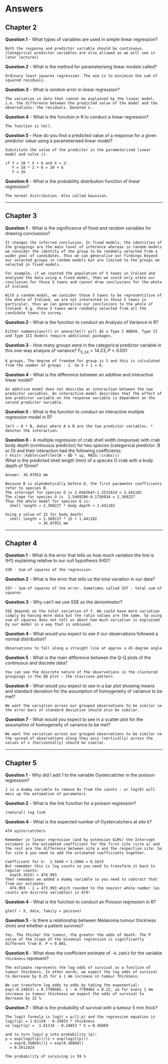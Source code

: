 # Answers {#answers}

## Chapter 2

**Question 1** - What types of variables are used in simple linear regression?
```
Both the response and predictor variable should be continuous. (Categorical predictor variables are also allowed as we will see in later lectures)
```

**Question 2** - What is the method for parameterising linear models called?
```
Ordinary least squares regression. The aim is to minimise the sum of squared residuals.
```

**Question 3** - What is random error in linear regression?
```
The variation in data that cannot be explained by the linear model. i.e. the difference between the predicted value of the model and the observations: the residuals. Denoted ε.
```

**Question 4** - What is the function in R to conduct a linear regression?
```
The function is lm().
```

**Question 5** - How do you find a predicted value of a response for a given predictor value using a parameterised linear model?
```
Substitute the value of the predictor in the parameterised linear model and solve it.

if Y = 10 * X + 6 and X = 2:
   Y = 10 * 2 + 6 = 20 + 6
   Y = 26 
```

**Question 6** - What is the probability distribution function of linear regression?
```
The normal distribution. Also called Gaussian.
```

***

## Chapter 3

**Question 1** - What is the significance of fixed and random variables for drawing conclusions?
```
It changes the inferred conclusion. In fixed models, the identities of the groupings are the main level of inference whereas in random models we consider the identity of the group to be randomly selected from a wider pool of candidates. Thus we can generalise our findings beyond our selected groups in random models but are limited to the groups we selected in fixed models. 

For example, if we counted the population of 5 towns in Ireland and analysed the data using a fixed model, then we could only state our conclusion for those 5 towns and cannot draw conclusions for the whole of Ireland.

With a random model, we consider those 5 towns to be representitive of the whole of Ireland, we are not interested in those 5 towns in particular, thus we can generalise our conclusions to the whole of Ireland. E.g. those 5 towns were randomly selected from all the candidate towns to survey.
```

**Question 2** - What is the function to conduct an Analysis of Variance in R?
```
Either summary(aov()) or anova(lm()) will do a Type I ANOVA. Type II and Type III models require additional packages.
```

**Question 3** - How many groups were in the categorical predictor variable in this one-way analysis of variance? $F_{5,24} = 14.23, P < 0.001$
```
6 groups. The degree of freedom for group is 5 and this is calculated from the number of groups - 1. So 5 + 1 = 6.
```

**Question 4** - What is the difference between an additive and interactive linear model? 
```
An additive model does not describe an interaction between the two predictor variables. An interactive model describes that the effect of one predictor variable on the response variable is dependent on the second predictor variable.
```

**Question 5** - What is the function to conduct an interactive multiple regression model in R?
```
lm(Y ~ A * B, data) where A & B are the two predictor variables. * denotes the interaction.
```

**Question 6** - A multiple regression of crab shell width (response) with crab body depth (continuous predictor) for two species (categorical predictor: B or O) and their interaction had the following coefficients:  
`r knitr::kable(coef(lm(CW ~ BD * sp, MASS::crabs)))`  
What is the predicted shell length (mm) of a species O crab with a body depth of 15mm?

```
Answer: 36.97951 mm

Because B is alphabetically before O, the first parameter coefficients refer to species B. 
The intercept for species O is 2.6942643-1.2531624 = 1.441102
The slope for species O is  2.5449206-0.1756934 = 2.369227
Thus the whole model for species O is:
  shell length = 2.369227 * body depth + 1.441102

Using a value of 15 for body depth:
  shell length = 2.369227 * 15 + 1.441102
               = 36.97951 mm
```

***

## Chapter 4

**Question 1** - What is the error that tells us how much variation the line is (H1) explaining relative to our null hypothesis (H0)? 
```
SSR - Sum of squares of the regression.
```

**Question 2** - What is the error that tells us the total variation in our data?
```
SSY - Sum of squares of the error. Sometimes called SST - total sum of squares
```

**Question 3** - Why can't we use SSE as the denominator?
```
SSE depends on the total variation of Y. We could have more variation simply by having more data but the ratio values are the same. So using sum of squares does not tell us about how much variation is explained by our model in a way that is unbiased. 
```

**Question 4** - What would you expect to see if our observations followed a normal distribution?
```
Observations to fall along a straight line at approx a 45 degree angle
```

**Question 5** - What is the main difference between the Q-Q plots of the continuous and discrete data?
```
You can see the discrete nature of the observations in the clustered groupings in the QQ plot - the staircase pattern
```

**Question 6** - What would you expect to see in a bar plot showing means and standard deviation for the assumption of homogeneity of variance to be met?
```
We want the variation across our grouped observations to be similar so the error bars of standard deviation should also be similar.
```

**Question 7** - What would you expect to see in a scatter plot for the assumption of homogeneity of variance to be met?
```
We want the variation across our grouped observations to be similar so the spread of observations along they axis (vertically) across the values of x (horizontally) should be similar.
```

***

## Chapter 5

**Question 1** - Why did I add 1 to the variable Oystercatcher in the poisson regression?
```
1 is a dummy variable to remove 0s from the counts - or log(0) will mess up the estimation of parameters
```

**Question 2** - What is the link function for a poisson regression?
```
(natural) log link
```

**Question 4** - What is the expected number of Oystercatchers at site k?
```
474 oystercatchers

Remember in linear regression (and by extension GLMs) the Intercept estimate is the estimated coefficient for the first site (site a) and the rest are the difference between site a and the respective site. So for site k you need to add the estimated coefficients together.

Coefficient for k:  2.5649 + 3.5984 = 6.1633
But remember this is log counts so you need to transform it back to regular counts:
  exp(6.1633) = 474.993
Then remember we added a dummy variable so you need to subtract that from our estimate:
  474.993 - 1 = 473.993 which rounded to the nearest whole number (as counts are discrete variables) is 474!
```

**Question 4** - What is the function to conduct an Poisson regression in R?
```
glm(Y ~ X, data, family = poisson)
```

**Question 5** - Is there a relationship between Melanoma tumour thickness (mm) and whether a patient survives?
```
Yes. The thicker the tumour, the greater the odds of death. The P value of the slope of the binomial regression is significantly different from 0. P < 0.001.
```

**Question 6** - What does the coefficient estimate of `-0.24853` for the variable `thickness` represent?
```
The estimate represents the log odds of survival as a function of tumour thickness. In other words, we expect the log odds of survival to decrease by 0.25 for a 1 mm increase in tumour thickness. 

We can transform log odds to odds by taking the exponential: exp(-0.24853) = 0.7799465. 1 - 0.7799465 = 0.22, so for every 1 mm increase in tumour thickness we expect the odds of survival to decrease by 22 %
```

**Question 7** - What is the probability of survival with a tumour 5 mm thick?
```
The logit formula is logit = p/(1-p) and the regression equation is logit(p) = 1.61134 - 0.24853 * thickness
so logit(p) =  1.61134 - 0.24853 * 5 = 0.36869

and to turn logit p into probability (p):
p = exp(logit(p))/(1 + exp(logit(p)))
  = exp(0.36869)/(1 + exp(0.36869))
  = 0.5911424

The probability of surviving is 59 %
```
